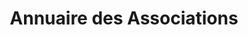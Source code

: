 ---
layout: ../../../layouts/AssoSort.astro
title: "Annuaire des Associations"
typeFilter: syndicat
affiliationFilter: su
---